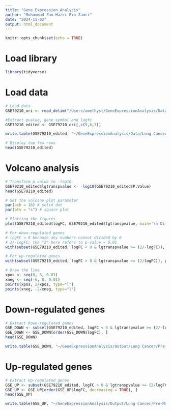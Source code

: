 ```yaml
---
title: "Gene_Expression_Analysis"
author: "Muhammad Zam Hazri Bin Zamri"
date: "2024-11-02"
output: html_document
---
```

```r
knitr::opts_chunk$set(echo = TRUE)
```
# Load library
```r
library(tidyverse)
```
# Load data
```r
# Load data
GSE79210_ori <- read_delim("/Users/amethyst/GeneExpressionAnalysis/Data/Lung Cancer/Pre-Malignant/GSE79210/GSE79210_filtered.tsv")

#Extract pvalue, gene symbol and logfc
GSE79210_edited <- GSE79210_ori[,c(9,6,3)]

write.table(GSE79210_edited, "~/GeneExpressionAnalysis/Data/Lung Cancer/Pre-Malignant/GSE79210/GSE79210_edited.tsv", quote = FALSE, sep = '\t', row.names = FALSE)

# Display top few rows
head(GSE79210_edited)
```
# Volcano analysis
```r
# Transform p value to -log10
GSE79210_edited$lgtranspvalue <- -log10(GSE79210_edited$P.Value)
head(GSE79210_edited)

# Set the volcano plot parameter
par(pch = 16) # solid dot
par(pty = "s") # square plot

# Plotting the figures
plot(GSE79210_edited$logFC, GSE79210_edited$lgtranspvalue, main='\n Diffrentially expressed Gene Analysis: GSE79210\n Tumor (n = 80) vs Control (n = 20)\n -log10(p-value) > 2 & |log2FC| > 1\n', xlab=expression('lg'[2]*'FC'), ylab=expression('-lg'[10]*'pvalue'),cex.lab=1.2)

# For down-regulated genes
# logFC < 0 because any numbers cannot divided by 0
# 2/-logFC; the "2" here refers to p-value = 0.01
with(subset(GSE79210_edited, logFC < 0 & lgtranspvalue >= (2/-logFC)), points(logFC, lgtranspvalue, col = "red"))

# For up-regulated genes
with(subset(GSE79210_edited, logFC > 0 & lgtranspvalue >= (2/logFC)), points(logFC, lgtranspvalue, col = "blue"))

# Draw the line
xpos <- seq(0, 6, 0.01)
xneg <- seq(-6, 0, 0.01)
points(xpos, 2/xpos, type="l")
points(xneg, -2/xneg, type="l")
```
# Down-regulated genes
```r
# Extract Down-regulated genes
GSE_DOWN <- subset(GSE79210_edited, logFC < 0 & lgtranspvalue >= (2/-logFC) , select = c(Updated.gene.symbol, logFC, P.Value))
GSE_DOWN <- GSE_DOWN[order(GSE_DOWN$logFC), ]
head(GSE_DOWN)

write.table(GSE_DOWN, "~/GeneExpressionAnalysis/Output/Lung Cancer/Pre-Malignant/GSE79210/GSE79210_DN.tsv", quote = FALSE, sep = '\t', row.names = FALSE)
```
# Up-regulated genes
```r
# Extract Up-regulated genes
GSE_UP <- subset(GSE79210_edited, logFC > 0 & lgtranspvalue >= (2/logFC) , select = c(Updated.gene.symbol, logFC, P.Value))
GSE_UP <- GSE_UP[order(GSE_UP$logFC, decreasing = TRUE), ]
head(GSE_UP)

write.table(GSE_UP, "~/GeneExpressionAnalysis/Output/Lung Cancer/Pre-Malignant/GSE79210/GSE79210_UP.tsv", quote = FALSE, sep = '\t', row.names = FALSE)
```